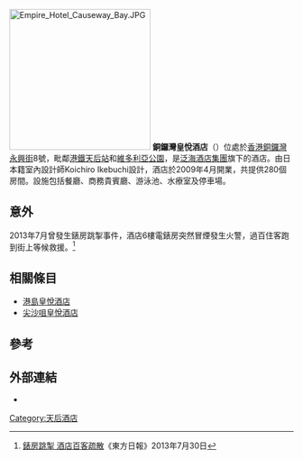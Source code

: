 [[File:Empire_Hotel_Causeway_Bay.JPG|250px]]
'''銅鑼灣皇悅酒店'''（{{lang-en|'''Empire Hotel Causeway Bay'''}}）位處於[[香港|香港]][[銅鑼灣|銅鑼灣]][[永興街|永興街]]8號，毗鄰[[港鐵|港鐵]][[天后站|天后站]]和[[維多利亞公園|維多利亞公園]]，是[[泛海酒店集團|泛海酒店集團]]旗下的酒店。由日本籍室內設計師Koichiro Ikebuchi設計，酒店於2009年4月開業，共提供280個房間。設施包括餐廳、商務貴賓廳、游泳池、水療室及停車場。

==意外==
2013年7月曾發生錶房跳掣事件，酒店6樓電錶房突然冒煙發生火警，過百住客跑到街上等候救援。<ref>[http://orientaldaily.on.cc/cnt/news/20130730/00176_072.html 錶房跳掣 酒店百客疏散]《東方日報》2013年7月30日 </ref>

==相關條目==
* [[港島皇悅酒店|港島皇悅酒店]]
* [[尖沙咀皇悅酒店|尖沙咀皇悅酒店]]

==參考==
{{reflist}}

==外部連結==
* {{Official website|http://www.empirehotel.com.hk/en/ehc/overview.aspx}}

[[Category:天后酒店|Category:天后酒店]]
{{hk-stub}}